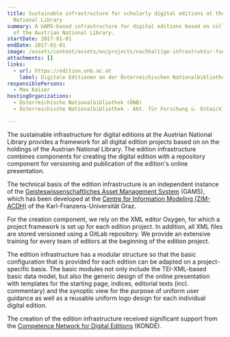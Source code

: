 ```yaml
---
title: Sustainable infrastructure for scholarly digital editions at the Austrian
  National Library
summary: A GAMS-based infrastructure for digital editions based on collections
  of the Austrian National Library.
startDate: 2017-01-01
endDate: 2017-01-01
image: /assets/content/assets/en/projects/nachhaltige-infrastruktur-fuer-digitale-editionen-der-oesterreichischen-nationalbibliothek/de-screenshot.jpg
attachments: []
links:
  - url: https://edition.onb.ac.at
    label: Digitale Editionen an der Österreichischen Nationalbibliothek
responsiblePersons:
  - Max Kaiser
hostingOrganizations:
  - Österreichische Nationalbibliothek (ÖNB)
  - Österreichische Nationalbibliothek - Abt. für Forschung u. Entwicklung

---
```

The sustainable infrastructure for digital editions at the Austrian National Library provides a framework for all digital edition projects based on on the holdings of the Austrian National Library. The edition infrastructure combines components for creating the digital edition with a repository component for versioning and publication of the edition's online presentation.

The technical basis of the edition infrastructure is an independent instance of the [Geisteswissenschaftliches Asset Management System](https://gams.uni-graz.at/) (GAMS), which has been developed at the [Centre for Information Modeling (ZIM-ACDH)](https://informationsmodellierung.uni-graz.at/) of the Karl-Franzens-Universität Graz.

For the creation component, we rely on the XML editor Oxygen, for which a project framework is set up for each edition project. In addition, all XML files are stored versioned using a GitLab repository. We provide an extensive training for every team of editors at the beginning of the edition project.

The edition infrastructure has a modular structure so that the basic configuration that is provided for each edition can be adapted on a project-specific basis. The basic modules not only include the TEI-XML-based basic data model, but also the generic design of the online presentation with templates for the starting page, indices, editorial texts (incl. commentary) and the synoptic view for the purpose of uniform user guidance as well as a reusable uniform logo design for each individual digital edition.

The creation of the edition infrastructure received significant support from the [Competence Network for Digital Editions](http://www.digitale-edition.at/) (KONDE).
